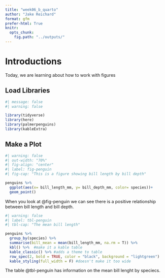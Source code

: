 ```yaml
---
title: "week06_b_quarto"
author: "Jake Reichard"
format: gfm
prefer-html: True
knitr: 
  opts_chunk: 
    fig.path: "../outputs/"
---
```


# Introductions

Today, we are learning about how to work with figures

## Load Libraries

```r
#| message: false
#| warning: false

library(tidyverse)
library(here)
library(palmerpenguins)
library(kableExtra)
```

## Make a Plot

```r
#| warning: false
#| out-width: "70%"
#| fig-align: "center"
#| label: fig-penguin
#| fig-cap: "This is a figure showing bill length by bill depth"

penguins %>% 
  ggplot(aes(x= bill_length_mm, y= bill_depth_mm, color= species))+
  geom_point()
```

When you look at @fig-penguin we can see there is a positive relationship between bill length and bill depth.

```r
#| warning: false
#| label: tbl-penguin
#| tbl-cap: "The mean bill length"

penguins %>% 
  group_by(species) %>% 
  summarise(bill_mean = mean(bill_length_mm, na.rm = T)) %>% 
  kbl() %>%  #make it a kable table
  kable_classic() %>% #adds a theme to table
  row_spec(2, bold = TRUE, color = "black", background = "lightgreen") %>%  #how to highlight a row and add color
  kable_styling(full_width = F) #doesn't make it too wide
```

The table @tbl-penguin has information on the mean bill lenght by speciecs.